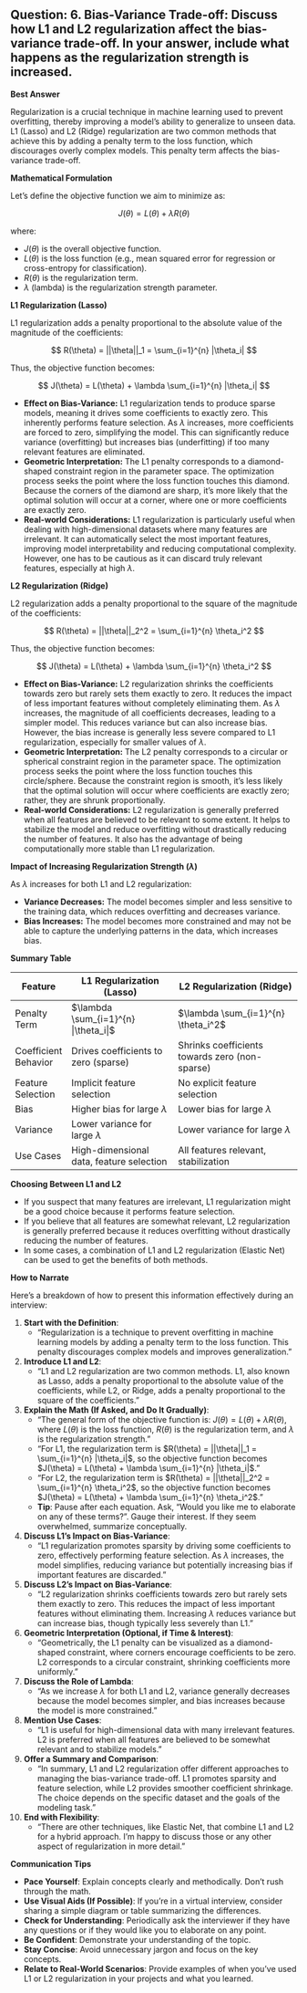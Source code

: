 ## Question: 6. Bias-Variance Trade-off: Discuss how L1 and L2 regularization affect the bias-variance trade-off. In your answer, include what happens as the regularization strength is increased.

**Best Answer**

Regularization is a crucial technique in machine learning used to prevent overfitting, thereby improving a model's ability to generalize to unseen data. L1 (Lasso) and L2 (Ridge) regularization are two common methods that achieve this by adding a penalty term to the loss function, which discourages overly complex models. This penalty term affects the bias-variance trade-off.

**Mathematical Formulation**

Let's define the objective function we aim to minimize as:

$$
J(\theta) = L(\theta) + \lambda R(\theta)
$$

where:

*   $J(\theta)$ is the overall objective function.
*   $L(\theta)$ is the loss function (e.g., mean squared error for regression or cross-entropy for classification).
*   $R(\theta)$ is the regularization term.
*   $\lambda$ (lambda) is the regularization strength parameter.

**L1 Regularization (Lasso)**

L1 regularization adds a penalty proportional to the absolute value of the magnitude of the coefficients:

$$
R(\theta) = ||\theta||_1 = \sum_{i=1}^{n} |\theta_i|
$$

Thus, the objective function becomes:

$$
J(\theta) = L(\theta) + \lambda \sum_{i=1}^{n} |\theta_i|
$$

*   **Effect on Bias-Variance:** L1 regularization tends to produce sparse models, meaning it drives some coefficients to exactly zero. This inherently performs feature selection. As $\lambda$ increases, more coefficients are forced to zero, simplifying the model. This can significantly reduce variance (overfitting) but increases bias (underfitting) if too many relevant features are eliminated.
*   **Geometric Interpretation:** The L1 penalty corresponds to a diamond-shaped constraint region in the parameter space.  The optimization process seeks the point where the loss function touches this diamond.  Because the corners of the diamond are sharp, it's more likely that the optimal solution will occur at a corner, where one or more coefficients are exactly zero.
*   **Real-world Considerations:** L1 regularization is particularly useful when dealing with high-dimensional datasets where many features are irrelevant. It can automatically select the most important features, improving model interpretability and reducing computational complexity. However, one has to be cautious as it can discard truly relevant features, especially at high $\lambda$.

**L2 Regularization (Ridge)**

L2 regularization adds a penalty proportional to the square of the magnitude of the coefficients:

$$
R(\theta) = ||\theta||_2^2 = \sum_{i=1}^{n} \theta_i^2
$$

Thus, the objective function becomes:

$$
J(\theta) = L(\theta) + \lambda \sum_{i=1}^{n} \theta_i^2
$$

*   **Effect on Bias-Variance:** L2 regularization shrinks the coefficients towards zero but rarely sets them exactly to zero. It reduces the impact of less important features without completely eliminating them. As $\lambda$ increases, the magnitude of all coefficients decreases, leading to a simpler model. This reduces variance but can also increase bias. However, the bias increase is generally less severe compared to L1 regularization, especially for smaller values of $\lambda$.
*   **Geometric Interpretation:** The L2 penalty corresponds to a circular or spherical constraint region in the parameter space. The optimization process seeks the point where the loss function touches this circle/sphere.  Because the constraint region is smooth, it's less likely that the optimal solution will occur where coefficients are exactly zero; rather, they are shrunk proportionally.
*   **Real-world Considerations:** L2 regularization is generally preferred when all features are believed to be relevant to some extent. It helps to stabilize the model and reduce overfitting without drastically reducing the number of features. It also has the advantage of being computationally more stable than L1 regularization.

**Impact of Increasing Regularization Strength ($\lambda$)**

As $\lambda$ increases for both L1 and L2 regularization:

*   **Variance Decreases:** The model becomes simpler and less sensitive to the training data, which reduces overfitting and decreases variance.
*   **Bias Increases:** The model becomes more constrained and may not be able to capture the underlying patterns in the data, which increases bias.

**Summary Table**

| Feature            | L1 Regularization (Lasso)                | L2 Regularization (Ridge)                     |
|--------------------|-----------------------------------------|-----------------------------------------------|
| Penalty Term       | $\lambda \sum_{i=1}^{n} |\theta_i|$      | $\lambda \sum_{i=1}^{n} \theta_i^2$            |
| Coefficient Behavior | Drives coefficients to zero (sparse)    | Shrinks coefficients towards zero (non-sparse) |
| Feature Selection  | Implicit feature selection               | No explicit feature selection                |
| Bias               | Higher bias for large $\lambda$           | Lower bias for large $\lambda$                |
| Variance           | Lower variance for large $\lambda$        | Lower variance for large $\lambda$             |
| Use Cases          | High-dimensional data, feature selection | All features relevant, stabilization         |

**Choosing Between L1 and L2**

*   If you suspect that many features are irrelevant, L1 regularization might be a good choice because it performs feature selection.
*   If you believe that all features are somewhat relevant, L2 regularization is generally preferred because it reduces overfitting without drastically reducing the number of features.
*   In some cases, a combination of L1 and L2 regularization (Elastic Net) can be used to get the benefits of both methods.

**How to Narrate**

Here’s a breakdown of how to present this information effectively during an interview:

1.  **Start with the Definition**:
    *   "Regularization is a technique to prevent overfitting in machine learning models by adding a penalty term to the loss function. This penalty discourages complex models and improves generalization."

2.  **Introduce L1 and L2**:
    *   "L1 and L2 regularization are two common methods. L1, also known as Lasso, adds a penalty proportional to the absolute value of the coefficients, while L2, or Ridge, adds a penalty proportional to the square of the coefficients."

3.  **Explain the Math (If Asked, and Do It Gradually)**:
    *   "The general form of the objective function is: $J(\theta) = L(\theta) + \lambda R(\theta)$, where $L(\theta)$ is the loss function, $R(\theta)$ is the regularization term, and $\lambda$ is the regularization strength."
    *   "For L1, the regularization term is $R(\theta) = ||\theta||_1 = \sum_{i=1}^{n} |\theta_i|$, so the objective function becomes $J(\theta) = L(\theta) + \lambda \sum_{i=1}^{n} |\theta_i|$."
    *   "For L2, the regularization term is $R(\theta) = ||\theta||_2^2 = \sum_{i=1}^{n} \theta_i^2$, so the objective function becomes $J(\theta) = L(\theta) + \lambda \sum_{i=1}^{n} \theta_i^2$."
    *   **Tip**: Pause after each equation. Ask, "Would you like me to elaborate on any of these terms?". Gauge their interest. If they seem overwhelmed, summarize conceptually.

4.  **Discuss L1's Impact on Bias-Variance**:
    *   "L1 regularization promotes sparsity by driving some coefficients to zero, effectively performing feature selection. As $\lambda$ increases, the model simplifies, reducing variance but potentially increasing bias if important features are discarded."

5.  **Discuss L2's Impact on Bias-Variance**:
    *   "L2 regularization shrinks coefficients towards zero but rarely sets them exactly to zero. This reduces the impact of less important features without eliminating them. Increasing $\lambda$ reduces variance but can increase bias, though typically less severely than L1."

6.  **Geometric Interpretation (Optional, if Time & Interest)**:
    *   "Geometrically, the L1 penalty can be visualized as a diamond-shaped constraint, where corners encourage coefficients to be zero. L2 corresponds to a circular constraint, shrinking coefficients more uniformly."

7.  **Discuss the Role of Lambda**:
    *   "As we increase $\lambda$ for both L1 and L2, variance generally decreases because the model becomes simpler, and bias increases because the model is more constrained."

8.  **Mention Use Cases**:
    *   "L1 is useful for high-dimensional data with many irrelevant features. L2 is preferred when all features are believed to be somewhat relevant and to stabilize models."

9.  **Offer a Summary and Comparison**:
    *   "In summary, L1 and L2 regularization offer different approaches to managing the bias-variance trade-off. L1 promotes sparsity and feature selection, while L2 provides smoother coefficient shrinkage. The choice depends on the specific dataset and the goals of the modeling task."

10. **End with Flexibility**:
    *   "There are other techniques, like Elastic Net, that combine L1 and L2 for a hybrid approach. I'm happy to discuss those or any other aspect of regularization in more detail."

**Communication Tips**

*   **Pace Yourself**: Explain concepts clearly and methodically. Don't rush through the math.
*   **Use Visual Aids (If Possible)**: If you're in a virtual interview, consider sharing a simple diagram or table summarizing the differences.
*   **Check for Understanding**: Periodically ask the interviewer if they have any questions or if they would like you to elaborate on any point.
*   **Be Confident**: Demonstrate your understanding of the topic.
*   **Stay Concise**: Avoid unnecessary jargon and focus on the key concepts.
*   **Relate to Real-World Scenarios**: Provide examples of when you've used L1 or L2 regularization in your projects and what you learned.
